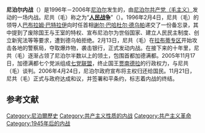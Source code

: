 {{Expand language|1=en|time=2021-03-08T12:52:35+00:00}}
{{Infobox military conflict
|conflict=尼泊尔内战
|image=[[File:Ktm2006-malema.JPG|300px]]
|caption=加德满都某座建筑物围墙上的尼共（毛）标语：“[[马列毛主义普拉昌达道路|马列毛主义普拉昌达道路]]万岁！”
|date=1996年2月13日 – 2006年11月21日<br/>（{{Age in years, months, weeks and days|month1=02|day1=13|year1=1996|month2=11|day2=21|year2=2006}}）
|place=[[尼泊尔|尼泊尔]]
|causes=
|result= 尼共（毛）控制大部分国土，签订[[和平条约|和平条约]]，国王[[参政|参政]]和[[统治权|统治权]]被剥夺
|combatant1={{flag|Kingdom of Nepal}}<br>'''支援：'''
*{{USA}}
*{{UK}}
*{{BEL}}
*{{flag|India}}<ref>{{Cite journal |last=Pradhan |first=Gyan |title=Nepal's civil war and its economic costs |url=https://www.lindenwood.edu/files/resources/114-131.pdf |publisher=Publisher: Center for International and Global Studies, Lindenwood University Press |page=118 |journal= |access-date=17 September 2020 |archive-date=25 January 2021 |archive-url=https://web.archive.org/web/20210125174652/https://www.lindenwood.edu/files/resources/114-131.pdf |url-status=live }}</ref><br />
*{{flag|Pakistan}}<ref>{{Cite web|url=https://globalsecurity.org/military/library/news/2006/01/mil-060123-irna03.htm|title=Nepal gov't procuring military articles from China, Pakistan|agency=IRNA|website=globalsecurity.org|access-date=21 March 2020|archive-date=21 March 2020|archive-url=https://web.archive.org/web/20200321134636/https://www.globalsecurity.org/military/library/news/2006/01/mil-060123-irna03.htm|url-status=live}}</ref><br />
*{{flagicon|China}} [[中華人民共和國|中華人民共和國]]<ref>{{cite web|title=尼泊尔“毛派”组织盗用毛泽东的名字作乱|url=http://news.sina.com.cn/w/2002-08-13/1527670524.html|access-date=2022-04-21|archive-date=2022-04-21|archive-url=https://web.archive.org/web/20220421095011/http://news.sina.com.cn/w/2002-08-13/1527670524.html}}</ref><ref>{{cite web|title= Chinese 'deliver arms to Nepal'|url= http://news.bbc.co.uk/2/hi/south_asia/4469508.stm|access-date= 2022-04-21|archive-date= 2019-11-15|archive-url= https://web.archive.org/web/20191115112031/http://news.bbc.co.uk/2/hi/south_asia/4469508.stm}}</ref>
|combatant2=[[File:South_Asian_Communist_Banner.svg|22px]] [[尼泊尔共产党（毛主义中心）|尼泊尔共产党（毛主义）]] <br>[[File:Flag_of_the_Communist_Party_of_Nepal_(Maoist).svg|22px]] {{le|尼泊爾人民解放軍|People's Liberation Army, Nepal}}
|commander1={{flagicon|Kingdom of Nepal}} [[比兰德拉|比兰德拉]]（1996-2001）<br>{{flagicon|Kingdom of Nepal}}[[狄潘德拉|狄潘德拉]]
 {{flagicon|Kingdom of Nepal}}[[贾南德拉|贾南德拉]]（2001-2006）
|commander2=[[File:South_Asian_Communist_Banner.svg|22px]] [[普拉昌达|普拉昌达]]<br/>[[File:South_Asian_Communist_Banner.svg|22px]] [[巴布拉姆·巴特拉伊|巴布拉姆·巴特拉伊]]<br/>[[File:South_Asian_Communist_Banner.svg|22px]] [[莫汉·拜迪亚|莫汉·拜迪亚]]（基兰）<br/>[[File:South_Asian_Communist_Banner.svg|22px]] 南达·巴哈杜尔·普恩（帕桑）
|strength1=
|strength2=
|casualties1=4500人死亡
|casualties2=8200人死亡
|casualties3=共17800人死亡<ref>{{cite web|title=17,800 people died during conflict period, says Ministry of Peace|url=http://www.nepalnews.com/home/index.php/news/2/19558-17800-people-died-during-conflict-period-says-ministry-of-peace.html}}{{dead link|date=2017年12月 |bot=InternetArchiveBot |fix-attempted=yes }}</ref>
}}

{{共和主义}}
'''尼泊尔内战'''（{{lang-ne|नेपालको जनयुद्ध}}）是1996年－2006年[[尼泊尔|尼泊尔]]发生的，由[[尼泊尔共产党（毛主义）|尼泊尔共产党（毛主义）]]发动的一场内战。尼共（毛）称之为“'''[[人民战争|人民战争]]'''”（{{lang|ne|जनयुद्ध}}）。1996年2月4日，尼共（毛）的领导人[[巴布拉姆·巴特拉伊|巴布拉姆·巴特拉伊]]向时任首相[[谢尔·巴哈杜尔·德乌帕|谢尔·巴哈杜尔·德乌帕]]递交了一份备忘录，其中提到了废除国王与王室的特权、宣布尼泊尔为世俗国家、建立人民民主制度、创立新宪法等等要求，遭到德乌帕拒绝。2月13日，尼共（毛）在[[拉布蒂专区|拉布蒂专区]]开始攻击各地的警察局，夺取爆炸物，袭击银行，正式发动内战。在接下来的十年里，尼共（毛）逐渐占领了尼泊尔半数以上的领土，包围首都加德满都。2005年11月17日，加德满都七个党派组成[[七党联盟|七党联盟]]，终止国王[[贾南德拉|贾南德拉]]的行政权力，与尼共（毛）谈判。2006年4月24日，尼泊尔政府宣布将主权归还给国民。11月21日，尼共（毛）正式与政府达成和议，并签署和平条约，标志着内战的终结。

== 参考文献 ==
{{Reflist}}

[[Category:尼泊爾歷史|Category:尼泊爾歷史]]
[[Category:共产主义性质的内战|Category:共产主义性质的内战]]
[[Category:共产主义革命|Category:共产主义革命]]
[[Category:1945年后的内战|Category:1945年后的内战]]